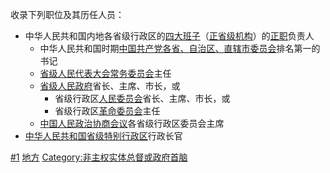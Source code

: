 {{Catmore|中华人民共和国省级行政区领导人}}

收录下列职位及其历任人员：
* 中华人民共和国内地各省级行政区的[[党和国家机构|四大班子]]（[[:分类:正省级单位|正省级机构]]）的[[:分类:省部级正职|正职]]负责人
**中华人民共和国时期[[:Category:中国共产党省级行政区委员会|中国共产党各省、自治区、直辖市委员会]]排名第一的书记
** [[:Category:省级人民代表大会|省级人民代表大会常务委员会]]主任
** [[:分类:省级人民政府|省级人民政府]]省长、主席、市长，或
*** 省级行政区[[:分类:人民委员会|人民委员会]]省长、主席、市长，或
*** 省级行政区[[:分类:革命委员会|革命委员会]]主任
** [[中国人民政治协商会议|中国人民政治协商会议]]各省级行政区委员会主席
* [[:分类:中华人民共和国省级特别行政区|中华人民共和国省级特别行政区]]行政长官

[[Category:中华人民共和国省级行政区领导人|#1]]
[[Category:省部级正职|地方]]
[[Category:非主权实体总督或政府首脑|Category:非主权实体总督或政府首脑]]